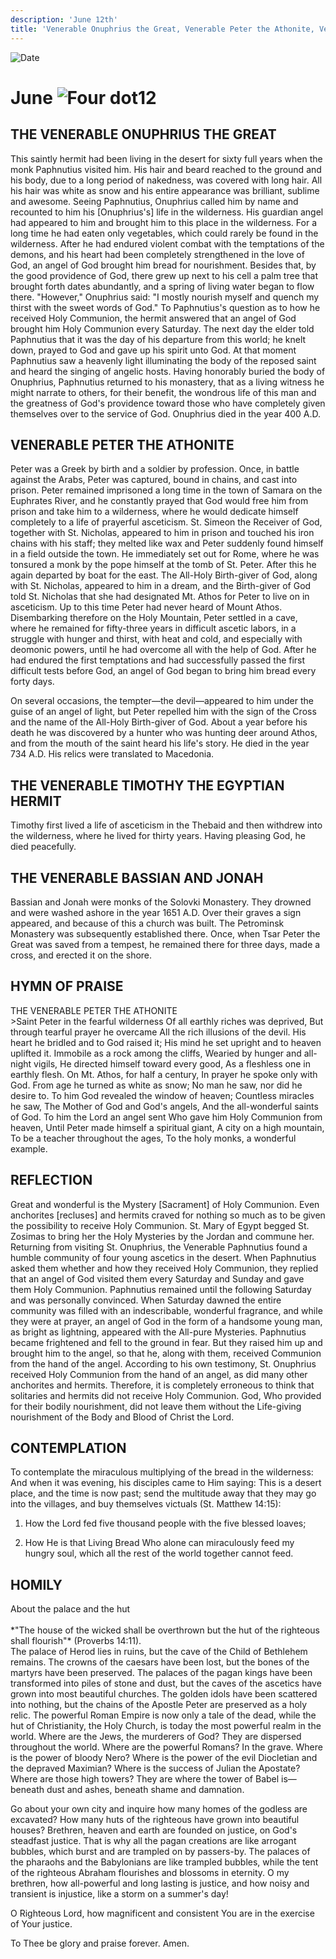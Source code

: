 ```yaml
---
description: 'June 12th'
title: 'Venerable Onuphrius the Great, Venerable Peter the Athonite, Venerable Timothy the Egyptian Hermit'
---
```


<CustomPaginator />
<RunningHead />

<Image src="/title-imprint.png" height={68} width={50} alt="Date" className="title-imprint"/>

# <div id="date">June <Image className="four-dot" src="/four-dot.png" height={15} width={15} alt="Four dot" />12</div>

## THE VENERABLE ONUPHRIUS THE GREAT

This saintly hermit had been living in the desert for sixty full years when the monk Paphnutius visited him. His hair and beard reached to the ground and his body, due to a long period of nakedness, was covered with long hair. All his hair was white as snow and his entire appearance was brilliant, sublime and awesome. Seeing Paphnutius, Onuphrius called him by name and recounted to him his [Onuphrius's] life in the wilderness. His guardian angel had appeared to him and brought him to this place in the wilderness. For a long time he had eaten only vegetables, which could rarely be found in the wilderness. After he had endured violent combat with the temptations of the demons, and his heart had been completely strengthened in the love of God, an angel of God brought him bread for nourishment. Besides that, by the good providence of God, there grew up next to his cell a palm tree that brought forth dates abundantly, and a spring of living water began to flow there. "However," Onuphrius said: "I mostly nourish myself and quench my thirst with the sweet words of God." To Paphnutius's question as to how he received Holy Communion, the hermit answered that an angel of God brought him Holy Communion every Saturday. The next day the elder told Paphnutius that it was the day of his departure from this world; he knelt down, prayed to God and gave up his spirit unto God. At that moment Paphnutius saw a heavenly light illuminating the body of the reposed saint and heard the singing of angelic hosts. Having honorably buried the body of Onuphrius, Paphnutius returned to his monastery, that as a living witness he might narrate to others, for their benefit, the wondrous life of this man and the greatness of God's providence toward those who have completely given themselves over to the service of God. Onuphrius died in the year 400 A.D.

## VENERABLE PETER THE ATHONITE

Peter was a Greek by birth and a soldier by profession. Once, in battle against the Arabs, Peter was captured, bound in chains, and cast into prison. Peter remained imprisoned a long time in the town of Samara on the Euphrates River, and he constantly prayed that God would free him from prison and take him to a wilderness, where he would dedicate himself completely to a life of prayerful asceticism. St. Simeon the Receiver of God, together with St. Nicholas, appeared to him in prison and touched his iron chains with his staff; they melted like wax and Peter suddenly found himself in a field outside the town. He immediately set out for Rome, where he was tonsured a monk by the pope himself at the tomb of St. Peter. After this he again departed by boat for the east. The All-Holy Birth-giver of God, along with St. Nicholas, appeared to him in a dream, and the Birth-giver of God told St. Nicholas that she had designated Mt. Athos for Peter to live on in asceticism. Up to this time Peter had never heard of Mount Athos. Disembarking therefore on the Holy Mountain, Peter settled in a cave, where he remained for fifty-three years in difficult ascetic labors, in a struggle with hunger and thirst, with heat and cold, and especially with deomonic powers, until he had overcome all with the help of God. After he had endured the first temptations and had successfully passed the first difficult tests before God, an angel of God began to bring him bread every forty days.

On several occasions, the tempter—the devil—appeared to him under the guise of an angel of light, but Peter repelled him with the sign of the Cross and the name of the All-Holy Birth-giver of God. About a year before his death he was discovered by a hunter who was hunting deer around Athos, and from the mouth of the saint heard his life's story. He died in the year 734 A.D. His relics were translated to Macedonia.

## THE VENERABLE TIMOTHY THE EGYPTIAN HERMIT

Timothy first lived a life of asceticism in the Thebaid and then withdrew into the wilderness, where he lived for thirty years. Having pleasing God, he died peacefully.

## THE VENERABLE BASSIAN AND JONAH

Bassian and Jonah were monks of the Solovki Monastery. They drowned and were washed ashore in the year 1651 A.D. Over their graves a sign appeared, and because of this a church was built. The Petrominsk Monastery was subsequently established there. Once, when Tsar Peter the Great was saved from a tempest, he remained there for three days, made a cross, and erected it on the shore.


## HYMN OF PRAISE
<div style={{textAlign:'center', color:'crimson', fontWeight:'bold'}}>
THE VENERABLE PETER THE ATHONITE
</div>
>Saint Peter in the fearful wilderness  
Of all earthly riches was deprived,  
But through tearful prayer he overcame  
All the rich illusions of the devil.  
His heart he bridled and to God raised it;  
His mind he set upright and to heaven uplifted it.  
Immobile as a rock among the cliffs,  
Wearied by hunger and all-night vigils,  
He directed himself toward every good,  
As a fleshless one in earthly flesh.  
On Mt. Athos, for half a century,  
In prayer he spoke only with God.  
From age he turned as white as snow;  
No man he saw, nor did he desire to.  
To him God revealed the window of heaven;  
Countless miracles he saw,  
The Mother of God and God's angels,  
And the all-wonderful saints of God.  
To him the Lord an angel sent  
Who gave him Holy Communion from heaven,  
Until Peter made himself a spiritual giant,  
A city on a high mountain,  
To be a teacher throughout the ages,  
To the holy monks, a wonderful example.  

## REFLECTION

Great and wonderful is the Mystery [Sacrament] of Holy Communion. Even anchorites [recluses] and hermits craved for nothing so much as to be given the possibility to receive Holy Communion. St. Mary of Egypt begged St. Zosimas to bring her the Holy Mysteries by the Jordan and commune her. Returning from visiting St. Onuphrius, the Venerable Paphnutius found a humble community of four young ascetics in the desert. When Paphnutius asked them whether and how they received Holy Communion, they replied that an angel of God visited them every Saturday and Sunday and gave them Holy Communion. Paphnutius remained until the following Saturday and was personally convinced. When Saturday dawned the entire community was filled with an indescribable, wonderful fragrance, and while they were at prayer, an angel of God in the form of a handsome young man, as bright as lightning, appeared with the All-pure Mysteries. Paphnutius became frightened and fell to the ground in fear. But they raised him up and brought him to the angel, so that he, along with them, received Communion from the hand of the angel. According to his own testimony, St. Onuphrius received Holy Communion from the hand of an angel, as did many other anchorites and hermits. Therefore, it is completely erroneous to think that solitaries and hermits did not receive Holy Communion. God, Who provided for their bodily nourishment, did not leave them without the Life-giving nourishment of the Body and Blood of Christ the Lord.

## CONTEMPLATION

To contemplate the miraculous multiplying of the bread in the wilderness: And when it was evening, his disciples came to Him saying: This is a desert place, and the time is now past; send the multitude away that they may go into the villages, and buy themselves victuals (St. Matthew 14:15):

1. How the Lord fed five thousand people with the five blessed loaves;

2. How He is that Living Bread Who alone can miraculously feed my hungry soul, which all the rest of the world together cannot feed.


## HOMILY
<div style={{textAlign:'center', color:'crimson', fontWeight:'bold'}}>
About the palace and the hut
</div>
<br />
<div style={{textAlign:'right'}}>
*"The house of the wicked shall be overthrown but the hut of the righteous shall flourish"* (Proverbs 14:11).
</div>
The palace of Herod lies in ruins, but the cave of the Child of Bethlehem remains. The crowns of the caesars have been lost, but the bones of the martyrs have been preserved. The palaces of the pagan kings have been transformed into piles of stone and dust, but the caves of the ascetics have grown into most beautiful churches. The golden idols have been scattered into nothing, but the chains of the Apostle Peter are preserved as a holy relic. The powerful Roman Empire is now only a tale of the dead, while the hut of Christianity, the Holy Church, is today the most powerful realm in the world. Where are the Jews, the murderers of God? They are dispersed throughout the world. Where are the powerful Romans? In the grave. Where is the power of bloody Nero? Where is the power of the evil Diocletian and the depraved Maximian? Where is the success of Julian the Apostate? Where are those high towers? They are where the tower of Babel is—beneath dust and ashes, beneath shame and damnation.

Go about your own city and inquire how many homes of the godless are excavated? How many huts of the righteous have grown into beautiful houses? Brethren, heaven and earth are founded on justice, on God's steadfast justice. That is why all the pagan creations are like arrogant bubbles, which burst and are trampled on by passers-by. The palaces of the pharaohs and the Babylonians are like trampled bubbles, while the tent of the righteous Abraham flourishes and blossoms in eternity. O my brethren, how all-powerful and long lasting is justice, and how noisy and transient is injustice, like a storm on a summer's day!

O Righteous Lord, how magnificent and consistent You are in the exercise of Your justice.

To Thee be glory and praise forever. Amen.
